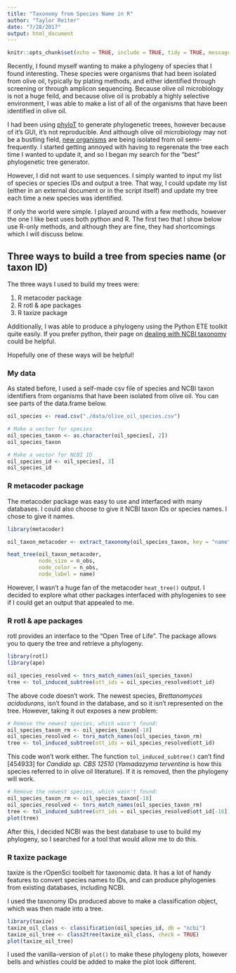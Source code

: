 ```yaml
---
title: "Taxonomy from Species Name in R"
author: "Taylor Reiter"
date: "7/28/2017"
output: html_document
---
```


```r
knitr::opts_chunk$set(echo = TRUE, include = TRUE, tidy = TRUE, message = FALSE, error = FALSE, warning = FALSE)
```
Recently, I found myself wanting to make a phylogeny of species that I found interesting. These species were organisms that had been isolated from olive oil, typically by plating methods, and either identified through screening or through amplicon sequencing. Because olive oil microbiology is not a huge feild, and because olive oil is probably a highly selective environment, I was able to make a list of all of the organisms that have been identified in olive oil. 

I had been using [phyloT](http://phylot.biobyte.de/) to generate phylogenetic treees, however because of it's GUI, it's not reproducible. And although olive oil microbiology may not be a bustling field, [new organisms](https://link.springer.com/article/10.1007/s10482-017-0832-8) are being isolated from oil semi-frequently. I started getting annoyed with having to regerenate the tree each time I wanted to update it, and so I began my search for the "best" phylogenetic tree generator. 

However, I did not want to use sequences. I simply wanted to input my list of species or species IDs and output a tree. That way, I could update my list (either in an external document or in the script itself) and update my tree each time a new species was identified. 

If only the world were simple. I played around with a few methods, however the one I like best uses both python and R. The first two that I show below use R-only methods, and although they are fine, they had shortcomings which I will discuss below.

## Three ways to build a tree from species name (or taxon ID)

The three ways I used to build my trees were:

1. R metacoder package
2. R rotl & ape packages
3. R taxize package

Additionally, I was able to produce a phylogeny using the Python ETE toolkit quite easily. If you prefer python, their page on [dealing with NCBI taxonomy](http://etetoolkit.org/docs/latest/tutorial/tutorial_ncbitaxonomy.html) could be helpful.

Hopefully one of these ways will be helpful!

### My data

As stated before, I used a self-made csv file of species and NCBI taxon identifiers from organisms that have been isolated from olive oil. You can see parts of the data.frame below.

```r
oil_species <- read.csv("./data/olive_oil_species.csv")
```

```r
# Make a vector for species
oil_species_taxon <- as.character(oil_species[, 2])
oil_species_taxon
```

```r
# Make a vector for NCBI ID
oil_species_id <- oil_species[, 3]
oil_species_id
```

### R metacoder package

The metacoder package was easy to use and interfaced with many databases. I could also choose to give it NCBI taxon IDs or species names. I chose to give it names. 
```r
library(metacoder)

oil_taxon_metacoder <- extract_taxonomy(oil_species_taxon, key = "name", database = "ncbi", allow_na = TRUE)
```

```r
heat_tree(oil_taxon_metacoder,
          node_size = n_obs,
          node_color = n_obs,
          node_label = name)
```

However, I wasn't a huge fan of the metacoder `heat_tree()` output. I decided to explore what other packages interfaced with phylogenies to see if I could get an output that appealed to me. 

### R rotl & ape packages

rotl provides an interface to the "Open Tree of Life". The package allows you to query the tree and retrieve a phylogeny. 
```r
library(rotl)
library(ape)
```

```r
oil_species_resolved <- tnrs_match_names(oil_species_taxon)
tree <- tol_induced_subtree(ott_ids = oil_species_resolved$ott_id)
```
The above code doesn't work. The newest species, *Brettanomyces acidodurans*, isn't found in the database, and so it isn't represented on the tree. However, taking it out exposes a new problem:

```r
# Remove the newest species, which wasn't found:
oil_species_taxon_rm <- oil_species_taxon[-18]
oil_species_resolved <- tnrs_match_names(oil_species_taxon_rm)
tree <- tol_induced_subtree(ott_ids = oil_species_resolved$ott_id)
```
This code won't work either. The function `tol_induced_subtree()` can't find [454933] for *Candida sp. CBS 12510* (*Yamadazyma terventina* is how this species referred to in olive oil literature). If it is removed, then the phylogeny will work.

```r
# Remove the newest species, which wasn't found:
oil_species_taxon_rm <- oil_species_taxon[-18]
oil_species_resolved <- tnrs_match_names(oil_species_taxon_rm)
tree <- tol_induced_subtree(ott_ids = oil_species_resolved$ott_id[-16])
plot(tree)
```

After this, I decided NCBI was the best database to use to build my phylogeny, so I searched for a tool that would allow me to do this.

### R taxize package

taxize is the rOpenSci toolbelt for taxonomic data. It has a lot of handy features to convert species names to IDs, and can produce phylogenies from existing databases, including NCBI.

I used the taxonomy IDs produced above to make a classification object, which was then made into a tree.
```r
library(taxize)
taxize_oil_class <- classification(oil_species_id, db = "ncbi")
taxize_oil_tree <- class2tree(taxize_oil_class, check = TRUE)
plot(taxize_oil_tree)
```

I used the vanilla-version of `plot()` to make these phylogeny plots, however bells and whistles could be added to make the plot look different.


